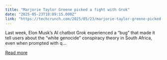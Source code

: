 ```yaml
---
title: "Marjorie Taylor Greene picked a fight with Grok"
date: "2025-05-23T18:09:15.000Z"
link: "https://techcrunch.com/2025/05/23/marjorie-taylor-greene-picked-a-fight-with-grok/"
---
```


Last week, Elon Musk&#8217;s AI chatbot Grok experienced a &#8220;bug&#8221; that made it tell users about the &#8220;white genocide&#8221; conspiracy theory in South Africa, even when prompted with q...

[Read more](https://techcrunch.com/2025/05/23/marjorie-taylor-greene-picked-a-fight-with-grok/)
